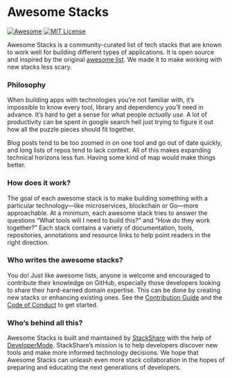 
# Awesome Stacks

[![Awesome](https://cdn.rawgit.com/sindresorhus/awesome/d7305f38d29fed78fa85652e3a63e154dd8e8829/media/badge.svg)](https://github.com/sindresorhus/awesome)
[![MIT License](https://img.shields.io/npm/l/express.svg)](https://github.com/stackshareio)

Awesome Stacks is a community-curated list of tech stacks that are known to work well for building different types of applications. It is open source and inspired by the original [awesome list](http://awesome.re/). We made it to make working with new stacks less scary.

### Philosophy

When building apps with technologies you’re not familiar with, it’s impossible to know every tool, library and dependency you’ll need in advance. It’s hard to get a sense for what people *actually use*. A lot of productivity can be spent in google search hell just trying to figure it out how all the puzzle pieces should fit together.

<div className="has-margin-top-20 has-margin-bottom-20 is-flex justify-center">
<TweetEmbed id='1105127213819555841' />
</div>

Blog posts tend to be too zoomed in on one tool and go out of date quickly, and long lists of repos tend to lack context. All of this makes expanding technical horizons less fun. Having some kind of map would make things better.

### How does it work?
The goal of each awesome stack is to make building something with a particular technology—like microservices, blockchain or Go—more approachable. At a minimum, each awesome stack tries to answer the questions “What tools will I need to build this?” and “How do they work together?” Each stack contains a variety of documentation, tools, repositories, annotations and resource links to help point readers in the right direction.

### Who writes the awesome stacks?

You do! Just like awesome lists, anyone is welcome and encouraged to contribute their knowledge on GitHub, especially those developers looking to share their hard-earned domain expertise. This can be done by creating new stacks or enhancing existing ones. See the [Contribution Guide](/docs) and the [Code of Conduct](https://github.com/stackshareio/awesome-stacks/blog/master/CODE_OF_CONDUCT.md) to get started.

### Who’s behind all this?
Awesome Stacks is built and maintained by [StackShare](https://https://stackshare.io/) with the help of [DeveloperMode](https://developermode.com/). StackShare’s mission is to help developers discover new tools and make more informed technology decisions. We hope that Awesome Stacks can unleash even more stack collaboration in the hopes of preparing and educating the next generations of developers.

